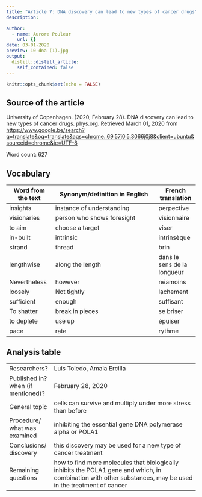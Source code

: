 ```yaml
---
title: "Article 7: DNA discovery can lead to new types of cancer drugs"
description: 

author:
  - name: Aurore Pouleur
    url: {}
date: 03-01-2020
preview: 10-dna (1).jpg
output:
  distill::distill_article:
    self_contained: false
---
```



```r
knitr::opts_chunk$set(echo = FALSE)
```

## Source of the article
 University of Copenhagen. (2020, February 28). DNA discovery can lead to new types of cancer drugs. phys.org. Retrieved March 01, 2020 from <https://www.google.be/search?q=translate&oq=translate&aqs=chrome..69i57j0l5.3066j0j8&client=ubuntu&sourceid=chrome&ie=UTF-8> 

Word count: 627

## Vocabulary 

| Word   from the text | Synonym/definition in English                 | French translation |
| -------------------- | --------------------------------------------- | ------------------ |
| insights             | instance of understanding                     | perpective         |
| visionaries          | person who shows foresight                    | visionnaire        |
| to aim               | choose a target                               | viser              |
| in-built             | intrinsic                                     | intrinsèque        |
| strand               | thread                                        | brin               |
| lengthwise           | along the length                              | dans le sens de la longueur|
| Nevertheless         | however                                       | néamoins           |
| loosely              | Not tightly                                   | lachement          |
| sufficient           | enough                                        | suffisant          |
| To shatter           | break in pieces                               | se briser          |
| to deplete           | use up                                        | épuiser            |
| pace                 | rate                                          | rythme             |


## Analysis table 

|                                    |                                                                                                                                                                                                                                                                                         |
| ---------------------------------- | --------------------------------------------------------------------------------------------------------------------------------------------------------------------------------------------------------------------------------------------------------------------------------------- |
| Researchers?                       | Luis Toledo, Amaia Ercilla                                                                                                          |
| Published in? when (if mentioned)? | February 28, 2020                                                                                                                                                                                                                                                                       |
| General topic                      | cells can survive and multiply under more stress than before                                                            |
| Procedure/ what was examined       | inhibiting the essential gene DNA polymerase alpha or POLA1                                                             |
| Conclusions/   discovery           | this discovery may be used for a new type of cancer treatment                                                           |
| Remaining   questions              |  how to find more molecules that biologically inhibits the POLA1 gene and which, in combination with other substances, may be used in the treatment of cancer                                                                                                                        |











